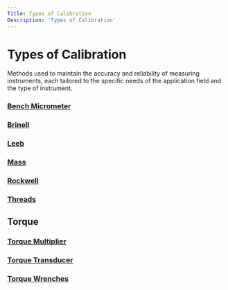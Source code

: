 ```yaml
---
Title: Types of Calibration
Description: 'Types of Calibration'
---
```

# Types of Calibration
Methods used to maintain the accuracy and reliability of measuring instruments, each tailored to the specific needs of the application field and the type of instrument.

### <a href="Bench Micrometer.mdx">Bench Micrometer</a> 
### <a href="Brinell.mdx">Brinell</a> 
### <a href="Leeb.mdx">Leeb</a> 
### <a href="Mass.mdx">Mass</a> 
### <a href="Rockwell.mdx">Rockwell</a> 
### <a href="Threads.mdx">Threads</a> 
## Torque
### <a href="Torque Multiplier.mdx">Torque Multiplier</a> 
### <a href="Torque Transducer.mdx">Torque Transducer</a> 
### <a href="Torque Wrenches.mdx">Torque Wrenches</a> 




